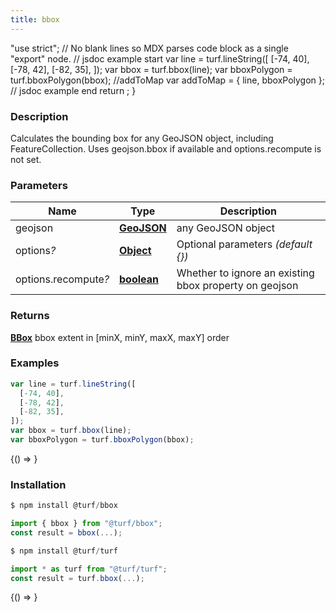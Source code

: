 ```yaml
---
title: bbox
---
```



  "use strict";
  // No blank lines so MDX parses code block as a single "export" node.
  // jsdoc example start
  var line = turf.lineString([
    [-74, 40],
    [-78, 42],
    [-82, 35],
  ]);
  var bbox = turf.bbox(line);
  var bboxPolygon = turf.bboxPolygon(bbox);
  //addToMap
  var addToMap = { line, bboxPolygon };
  // jsdoc example end
  return <ExampleMap addToMap={addToMap} />;
}

### Description

Calculates the bounding box for any GeoJSON object, including FeatureCollection.
Uses geojson.bbox if available and options.recompute is not set.

### Parameters

| Name                      | Type                                                                                              | Description                                            |
| ------------------------- | ------------------------------------------------------------------------------------------------- | ------------------------------------------------------ |
| geojson                   | **[GeoJSON](https://tools.ietf.org/html/rfc7946#section-3)**                                      | any GeoJSON object                                     |
| options<i>?</i>           | **[Object](https://developer.mozilla.org/docs/Web/JavaScript/Reference/Global_Objects/Object)**   | Optional parameters _(default &#123;&#125;)_           |
| options.recompute<i>?</i> | **[boolean](https://developer.mozilla.org/docs/Web/JavaScript/Reference/Global_Objects/Boolean)** | Whether to ignore an existing bbox property on geojson |

### Returns

**[BBox](https://tools.ietf.org/html/rfc7946#section-5)** bbox extent in [minX, minY, maxX, maxY] order

### Examples

```javascript
var line = turf.lineString([
  [-74, 40],
  [-78, 42],
  [-82, 35],
]);
var bbox = turf.bbox(line);
var bboxPolygon = turf.bboxPolygon(bbox);
```

<BrowserOnly>{() => <Map0 />}</BrowserOnly>

### Installation

```javascript
$ npm install @turf/bbox

import { bbox } from "@turf/bbox";
const result = bbox(...);
```

```javascript
$ npm install @turf/turf

import * as turf from "@turf/turf";
const result = turf.bbox(...);
```

<!-- Expose turf as global var for experimenting in the browser console -->

<BrowserOnly>{() => <WindowTurfGlobal turf={turf} />}</BrowserOnly>
